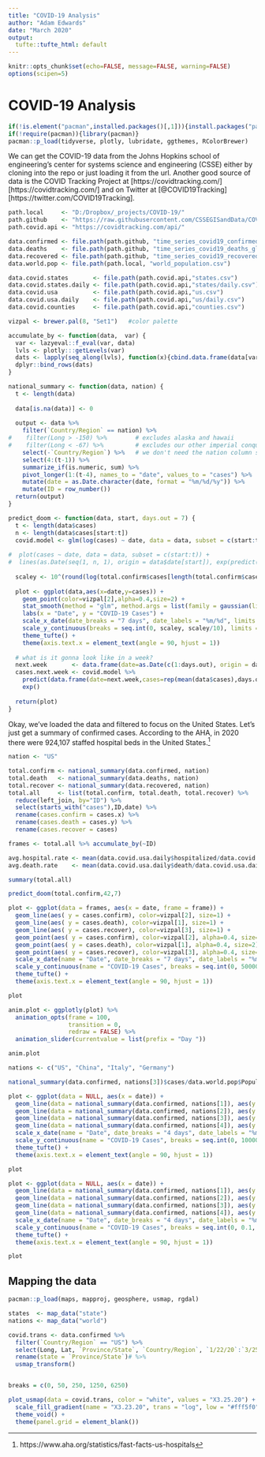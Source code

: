 ```yaml
---
title: "COVID-19 Analysis"
author: "Adam Edwards"
date: "March 2020"
output:
  tufte::tufte_html: default
---
```

```r
knitr::opts_chunk$set(echo=FALSE, message=FALSE, warning=FALSE)
options(scipen=5)
```

# COVID-19 Analysis

```r
if(!is.element("pacman",installed.packages()[,1])){install.packages("pacman")}
if(!require(pacman)){library(pacman)}
pacman::p_load(tidyverse, plotly, lubridate, ggthemes, RColorBrewer)
```

We can get the COVID-19 data from the Johns Hopkins school of engineering's center for systems science and engineering (CSSE) either by cloning into the repo or just loading it from the url. Another good source of data is the COVID Tracking Project at [https://covidtracking.com/][https://covidtracking.com/] and on Twitter at [@COVID19Tracking][https://twitter.com/COVID19Tracking].

```r
path.local     <- "D:/Dropbox/_projects/COVID-19/"
path.github    <- "https://raw.githubusercontent.com/CSSEGISandData/COVID-19/master/csse_covid_19_data/csse_covid_19_time_series"
path.covid.api <- "https://covidtracking.com/api/"

data.confirmed <- file.path(path.github, "time_series_covid19_confirmed_global.csv") %>% read_csv()
data.deaths    <- file.path(path.github, "time_series_covid19_deaths_global.csv")    %>% read_csv()
data.recovered <- file.path(path.github, "time_series_covid19_recovered_global.csv") %>% read_csv()
data.world.pop <- file.path(path.local, "world_population.csv")                %>% read_csv()

data.covid.states       <- file.path(path.covid.api,"states.csv")       %>% read_csv()
data.covid.states.daily <- file.path(path.covid.api,"states/daily.csv") %>% read_csv()
data.covid.usa          <- file.path(path.covid.api,"us.csv")           %>% read_csv()
data.covid.usa.daily    <- file.path(path.covid.api,"us/daily.csv")     %>% read_csv()
data.covid.counties     <- file.path(path.covid.api,"counties.csv")     %>% read_csv()

vizpal <- brewer.pal(8, "Set1")   #color palette
```

```r
accumulate_by <- function(data,  var) {
  var <- lazyeval::f_eval(var, data)
  lvls <- plotly:::getLevels(var)
  dats <- lapply(seq_along(lvls), function(x){cbind.data.frame(data[var %in% lvls[seq(1,x)],],frame=lvls[[x]])})
  dplyr::bind_rows(dats)
}

national_summary <- function(data, nation) {
  t <- length(data)
  
  data[is.na(data)] <- 0
  
  output <- data %>%
    filter(`Country/Region` == nation) %>%
#    filter(Long > -150) %>%        # excludes alaska and hawaii
#    filter(Long < -67) %>%         # excludes our other imperial conquests (guam, samoa, n mariana, puerto rico, virgin islands)
    select(-`Country/Region`) %>%   # we don't need the nation column since we're restricting our analysis to just one country.
    select(4:(t-1)) %>%
    summarize_if(is.numeric, sum) %>%
    pivot_longer(1:(t-4), names_to = "date", values_to = "cases") %>%
    mutate(date = as.Date.character(date, format = "%m/%d/%y")) %>%
    mutate(ID = row_number())
  return(output)
}

predict_doom <- function(data, start, days.out = 7) {
  t <- length(data$cases)
  n <- length(data$cases[start:t])
  covid.model <- glm(log(cases) ~ date, data = data, subset = c(start:t))
  
#  plot(cases ~ date, data = data, subset = c(start:t)) +
#  lines(as.Date(seq(1, n, 1), origin = data$date[start]), exp(predict(covid.model)))
  
  scaley <- 10^(round(log(total.confirm$cases[length(total.confirm$cases)],10))+1)
  
  plot <- ggplot(data,aes(x=date,y=cases)) +
    geom_point(color=vizpal[2],alpha=0.4,size=2) +
    stat_smooth(method = "glm", method.args = list(family = gaussian(link = "log")), color=vizpal[2], fullrange=TRUE) +
    labs(x = "Date", y = "COVID-19 Cases") +
    scale_x_date(date_breaks = "7 days", date_labels = "%m/%d", limits = c(as.Date("2020-01-22"), as.Date(today()+days.out))) +
    scale_y_continuous(breaks = seq.int(0, scaley, scaley/10), limits = c(0, scaley)) +
    theme_tufte() +
    theme(axis.text.x = element_text(angle = 90, hjust = 1))
    
  # what is it gonna look like in a week?
  next.week       <- data.frame(date=as.Date(c(1:days.out), origin = data$date[t]))
  cases.next.week <- covid.model %>%
    predict(data.frame(date=next.week,cases=rep(mean(data$cases),days.out),ID=c(t:(t-1+days.out)))) %>%
    exp()
  
  return(plot)
}

```

Okay, we've loaded the data and filtered to focus on the United States. Let's just get a summary of confirmed cases. According to the AHA, in 2020 there were 924,107 staffed hospital beds in the United States.[^1]

[^1]: https://www.aha.org/statistics/fast-facts-us-hospitals

```r
nation <- "US"

total.confirm <- national_summary(data.confirmed, nation)
total.death   <- national_summary(data.deaths, nation)
total.recover <- national_summary(data.recovered, nation)
total.all     <- list(total.confirm, total.death, total.recover) %>% 
  reduce(left_join, by="ID") %>%
  select(starts_with("cases"),ID,date) %>%
  rename(cases.confirm = cases.x) %>%
  rename(cases.death = cases.y) %>%
  rename(cases.recover = cases)

frames <- total.all %>% accumulate_by(~ID)

avg.hospital.rate <- mean(data.covid.usa.daily$hospitalized/data.covid.usa.daily$positive, na.rm=TRUE)*100
avg.death.rate    <- mean(data.covid.usa.daily$death/data.covid.usa.daily$positive, na.rm=TRUE)*100

summary(total.all)
```

```r
predict_doom(total.confirm,42,7)

```

```r

plot <- ggplot(data = frames, aes(x = date, frame = frame)) +
  geom_line(aes( y = cases.confirm), color=vizpal[2], size=1) +
  geom_line(aes( y = cases.death), color=vizpal[1], size=1) +
  geom_line(aes( y = cases.recover), color=vizpal[3], size=1) +
  geom_point(aes( y = cases.confirm), color=vizpal[2], alpha=0.4, size=2) +
  geom_point(aes( y = cases.death), color=vizpal[1], alpha=0.4, size=2) +
  geom_point(aes( y = cases.recover), color=vizpal[3], alpha=0.4, size=2) +
  scale_x_date(name = "Date", date_breaks = "7 days", date_labels = "%m/%d", limits = c(as.Date("2020-01-22"), as.Date(today()))) +
  scale_y_continuous(name = "COVID-19 Cases", breaks = seq.int(0, 50000, 10000), limits = c(0, 50000)) +
  theme_tufte() +
  theme(axis.text.x = element_text(angle = 90, hjust = 1))

plot

anim.plot <- ggplotly(plot) %>%
  animation_opts(frame = 100,
                 transition = 0,
                 redraw = FALSE) %>%
  animation_slider(currentvalue = list(prefix = "Day "))

anim.plot
```


```r
nations <- c("US", "China", "Italy", "Germany")

national_summary(data.confirmed, nations[3])$cases/data.world.pop$Population[which(data.world.pop$Country %in% "Italy")]

plot <- ggplot(data = NULL, aes(x = date)) +
  geom_line(data = national_summary(data.confirmed, nations[1]), aes(y = cases), size=1, color=vizpal[1]) +
  geom_line(data = national_summary(data.confirmed, nations[2]), aes(y = cases), size=1, color=vizpal[2]) +
  geom_line(data = national_summary(data.confirmed, nations[3]), aes(y = cases), size=1, color=vizpal[3]) +
  geom_line(data = national_summary(data.confirmed, nations[4]), aes(y = cases), size=1, color=vizpal[4]) +
  scale_x_date(name = "Date", date_breaks = "4 days", date_labels = "%m/%d", limits = c(as.Date("2020-01-22"), as.Date(today()))) +
  scale_y_continuous(name = "COVID-19 Cases", breaks = seq.int(0, 100000, 10000), limits = c(0, 100000)) +
  theme_tufte() +
  theme(axis.text.x = element_text(angle = 90, hjust = 1))

plot

plot <- ggplot(data = NULL, aes(x = date)) +
  geom_line(data = national_summary(data.confirmed, nations[1]), aes(y = (cases/data.world.pop$Population[which(data.world.pop$Country %in% "United States")])*1000), size=1, color=vizpal[1]) +
  geom_line(data = national_summary(data.confirmed, nations[2]), aes(y = (cases/data.world.pop$Population[which(data.world.pop$Country %in% nations[2])])*1000), size=1, color=vizpal[2]) +
  geom_line(data = national_summary(data.confirmed, nations[3]), aes(y = (cases/data.world.pop$Population[which(data.world.pop$Country %in% nations[3])])*1000), size=1, color=vizpal[3]) +
  geom_line(data = national_summary(data.confirmed, nations[4]), aes(y = (cases/data.world.pop$Population[which(data.world.pop$Country %in% nations[4])])*1000), size=1, color=vizpal[4]) +
  scale_x_date(name = "Date", date_breaks = "4 days", date_labels = "%m/%d", limits = c(as.Date("2020-01-22"), as.Date(today()))) +
  scale_y_continuous(name = "COVID-19 Cases", breaks = seq.int(0, 0.1, 0.01), limits = c(0, 0.1)) +
  theme_tufte() +
  theme(axis.text.x = element_text(angle = 90, hjust = 1))

plot

```


## Mapping the data

```r
pacman::p_load(maps, mapproj, geosphere, usmap, rgdal)

states  <- map_data("state")
nations <- map_data("world")

covid.trans <- data.confirmed %>%
  filter(`Country/Region` == "US") %>%
  select(Long, Lat, `Province/State`, `Country/Region`, `1/22/20`:`3/25/20`) %>%
  rename(state = `Province/State`)# %>%
  usmap_transform()


breaks = c(0, 50, 250, 1250, 6250)

plot_usmap(data = covid.trans, color = "white", values = "X3.25.20") +
  scale_fill_gradient(name = "X3.23.20", trans = "log", low = "#fff5f0", high = "#67000d", breaks = breaks, labels = breaks) +
  theme_void() +
  theme(panel.grid = element_blank())

```
